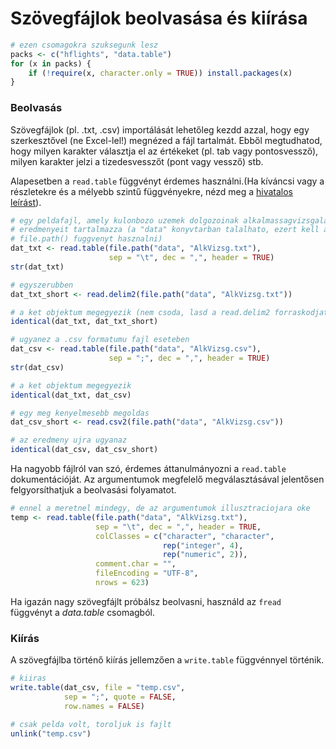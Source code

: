 # Szövegfájlok beolvasása és kiírása

```r
# ezen csomagokra szuksegunk lesz
packs <- c("hflights", "data.table")
for (x in packs) { 
    if (!require(x, character.only = TRUE)) install.packages(x)
}
```

### Beolvasás
Szövegfájlok (pl. .txt, .csv) importálását lehetőleg kezdd azzal, hogy 
egy szerkesztővel (ne Excel-lel!) megnézed a fájl tartalmát. Ebből megtudhatod,
hogy milyen karakter választja el az értékeket (pl. tab vagy pontosvessző),
milyen karakter jelzi a tizedesvesszőt (pont vagy vessző) stb.

Alapesetben a `read.table` függvényt érdemes használni.(Ha kíváncsi vagy a 
részletekre és a mélyebb szintű függvényekre, nézd meg a [hivatalos leírást](http://cran.rapporter.net/doc/manuals/r-release/R-data.html)).
```r
# egy peldafajl, amely kulonbozo uzemek dolgozoinak alkalmassagvizsgalati
# eredmenyeit tartalmazza (a "data" konyvtarban talalhato, ezert kell a
# file.path() fuggvenyt hasznalni)
dat_txt <- read.table(file.path("data", "AlkVizsg.txt"), 
                      sep = "\t", dec = ",", header = TRUE)
str(dat_txt)

# egyszerubben
dat_txt_short <- read.delim2(file.path("data", "AlkVizsg.txt"))

# a ket objektum megegyezik (nem csoda, lasd a read.delim2 forraskodjat)
identical(dat_txt, dat_txt_short)

# ugyanez a .csv formatumu fajl eseteben
dat_csv <- read.table(file.path("data", "AlkVizsg.csv"), 
                      sep = ";", dec = ",", header = TRUE)
str(dat_csv)

# a ket objektum megegyezik
identical(dat_txt, dat_csv)

# egy meg kenyelmesebb megoldas
dat_csv_short <- read.csv2(file.path("data", "AlkVizsg.csv"))

# az eredmeny ujra ugyanaz
identical(dat_csv, dat_csv_short)
```

Ha nagyobb fájlról van szó, érdemes áttanulmányozni a `read.table`
dokumentációját. Az argumentumok megfelelő megválasztásával jelentősen
felgyorsíthatjuk a beolvasási folyamatot.
```r
# ennel a meretnel mindegy, de az argumentumok illusztraciojara oke
temp <- read.table(file.path("data", "AlkVizsg.txt"),
                   sep = "\t", dec = ",", header = TRUE,
                   colClasses = c("character", "character",
                                  rep("integer", 4),
                                  rep("numeric", 2)),
                   comment.char = "",
                   fileEncoding = "UTF-8",
                   nrows = 623)
```

Ha igazán nagy szövegfájlt próbálsz beolvasni, használd az `fread` függvényt
a *data.table* csomagból.

### Kiírás

A szövegfájlba történő kiírás jellemzően a `write.table` függvénnyel történik.
```r
# kiiras
write.table(dat_csv, file = "temp.csv", 
            sep = ";", quote = FALSE, 
            row.names = FALSE)

# csak pelda volt, toroljuk is fajlt
unlink("temp.csv")
```

